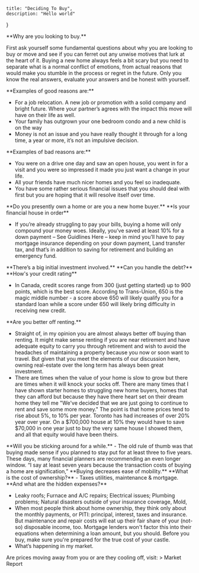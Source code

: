 
    title: "Deciding To Buy",
    description: "Hello world"
}

<BlogHeader Title="Things to consider when to buy a home." Description="Discover key factors to help you make an informed decision, ensuring your purchase is both smart and satisfying. Avoid common pitfalls with our expert tips." />

<TypographyLead>
    **Why are you looking to buy.**
</TypographyLead>

First ask yourself some fundamental questions about why you are looking to buy or move and see if you can ferret out any unwise motives that lurk at the heart of it. Buying a new home always feels a bit scary but you need to separate what is a normal conflict of emotions, from actual reasons that would make you stumble in the process or regret in the future. Only you know the real answers, evaluate your answers and be honest with yourself.

<TypographyLead>
    **Examples of good reasons are:**
</TypographyLead>


- For a job relocation. A new job or promotion with a solid company and bright future. Where your partner’s agrees with the impact this move will have on their life as well.
- Your family has outgrown your one bedroom condo and a new child is on the way
- Money is not an issue and you have really thought it through for a long time, a year or more, it’s not an impulsive decision.

<TypographyLead>
    **Examples of bad reasons are:**
</TypographyLead>

- You were on a drive one day and saw an open house, you went in for a visit and you were so impressed it made you just want a change in your life.
- All your friends have much nicer homes and you feel so inadequate.
- You have some rather serious financial issues that you should deal with first but you are hoping that it will resolve itself over time.

<TypographyLead>
**Do you presently own a home or are you a new home buyer.**
</TypographyLead>

<TypographyLead>
    **Is your financial house in order**
</TypographyLead>

- If you’re already struggling to pay your bills, buying a home will only compound your money woes. Ideally, you’ve saved at least 10% for a down payment – See Guidlines Here – keep in mind you’ll have to pay mortgage insurance  depending on your down payment, Land transfer tax, and that’s in addition to saving for retirement and building an emergency fund.

<TypographyLead>
**There’s a big initial investment involved.**
</TypographyLead>

<TypographyLead>
    **Can you handle the debt?**
</TypographyLead>

<TypographyLead>
    **How's your credit rating**
</TypographyLead>

- In Canada, credit scores range from 300 (just getting started) up to 900 points, which is the best score. According to Trans-Union, 650 is the magic middle number - a score above 650 will likely qualify you for a standard loan while a score under 650 will likely bring difficulty in receiving new credit.

<TypographyLead>
**Are you better off renting.**
</TypographyLead>

- Straight of, in my opinion you are almost always better off buying than renting. It might make sense renting if you are near retirement and have adequate equity to carry you through retirement and wish to avoid the headaches of maintaining a property because you now or soon want to travel. But given that you meet the elements of our discussion here, owning real-estate over the long term has always been great investment.
- There are times when the value of your home is slow to grow but there are times when it will knock your socks off. There are many times that I have shown starter homes to struggling new home buyers, homes that they can afford but because they have there heart set on their dream home they tell me "We've decided that we are just going to continue to rent and save some more money."  The point is that home prices tend to rise about 5%, to 10% per year. Toronto has had increases of over 20% year over year. On a $700,000 house at 10% they would have to save $70,000 in one year just to buy the very same house I showed them, and all that equity would have been theirs.

<TypographyLead>
  **Will you be sticking around for a while.**
</TypographyLead>
- The old rule of thumb was that buying made sense if you planned to stay put for at least three to five years. These days, many financial planners are recommending an even longer window. “I say at least seven years because the transaction costs of buying a home are signification,”

<TypographyLead>
  **Buying decreases ease of mobility.**
</TypographyLead>

<TypographyLead>
 **What is the cost of ownership?**
</TypographyLead>
- Taxes utilities, maintenance & mortgage.

<TypographyLead>
 **And what are the hidden expenses?**
</TypographyLead>

- Leaky roofs; Furnace and A/C repairs; Electrical issues; Plumbing problems; Natural disasters outside of your insurance coverage, Mold,
- When most people think about home ownership, they think only about the monthly payments, or PITI: principal, interest, taxes and insurance. But maintenance and repair costs will eat up their fair share of your (not-so) disposable income, too. Mortgage lenders won't factor this into their equations when determining a loan amount, but you should. Before you buy, make sure you're prepared for the true cost of your castle.
- What’s happening in my market.

Are prices moving away from you or are they cooling off, visit: > Market Report

